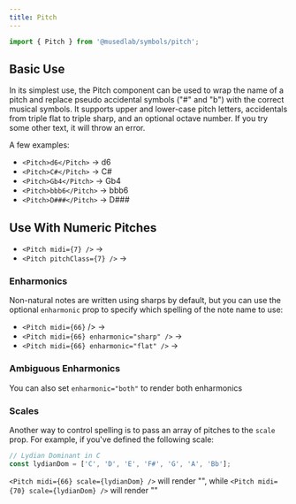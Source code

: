 ```yaml
---
title: Pitch
---
```



```js
import { Pitch } from '@musedlab/symbols/pitch';
```

## Basic Use

In its simplest use, the Pitch component can be used to wrap the name of a pitch
and replace pseudo accidental symbols ("#" and "b") with the correct musical
symbols. It supports upper and lower-case pitch letters, accidentals from triple
flat to triple sharp, and an optional octave number. If you try some other text,
it will throw an error.

A few examples:

- `<Pitch>d6</Pitch>` &rarr; <Pitch>d6</Pitch>
- `<Pitch>C#</Pitch>` &rarr; <Pitch>C#</Pitch>
- `<Pitch>Gb4</Pitch>` &rarr; <Pitch>Gb4</Pitch>
- `<Pitch>bbb6</Pitch>` &rarr; <Pitch>bbb6</Pitch>
- `<Pitch>D###</Pitch>` &rarr; <Pitch>D###</Pitch>

## Use With Numeric Pitches

- `<Pitch midi={7} />` &rarr; <Pitch midi={7} />
- `<Pitch pitchClass={7} />` &rarr; <Pitch pitchClass={7} />

### Enharmonics

Non-natural notes are written using sharps by default, but you can use the
optional `enharmonic` prop to specify which spelling of the note name to use:

- `<Pitch midi={66}` /> &rarr; <Pitch midi={66} />
- `<Pitch midi={66} enharmonic="sharp" />` &rarr;
  <Pitch midi={66} enharmonic="sharp" />
- `<Pitch midi={66} enharmonic="flat" />` &rarr;
  <Pitch midi={66} enharmonic="flat" />

### Ambiguous Enharmonics

You can also set `enharmonic="both"` to render both enharmonics

### Scales

Another way to control spelling is to pass an array of pitches to the `scale`
prop. For example, if you've defined the following scale:

```js
// Lydian Dominant in C
const lydianDom = ['C', 'D', 'E', 'F#', 'G', 'A', 'Bb'];
```


`<Pitch midi={66} scale={lydianDom} />` will render
"<Pitch midi={66} scale={lydianDom} />", while
`<Pitch midi={70} scale={lydianDom} />` will render
"<Pitch midi={70} scale={lydianDom} />"
